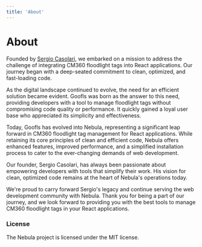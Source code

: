 ```yaml
---
title: 'About'
---
```


# About

Founded by [Sergio Casolari](https://sergiocasolari.com), we embarked on a mission to address the challenge of integrating CM360 floodlight tags into React applications. Our journey began with a deep-seated commitment to clean, optimized, and fast-loading code.

As the digital landscape continued to evolve, the need for an efficient solution became evident. Goofls was born as the answer to this need, providing developers with a tool to manage floodlight tags without compromising code quality or performance. It quickly gained a loyal user base who appreciated its simplicity and effectiveness.

Today, Goofls has evolved into Nebula, representing a significant leap forward in CM360 floodlight tag management for React applications. While retaining its core principles of clean and efficient code, Nebula offers enhanced features, improved performance, and a simplified installation process to cater to the ever-changing demands of web development.

Our founder, Sergio Casolari, has always been passionate about empowering developers with tools that simplify their work. His vision for clean, optimized code remains at the heart of Nebula's operations today.

We're proud to carry forward Sergio's legacy and continue serving the web development community with Nebula. Thank you for being a part of our journey, and we look forward to providing you with the best tools to manage CM360 floodlight tags in your React applications.

### License

The Nebula project is licensed under the MIT license.
